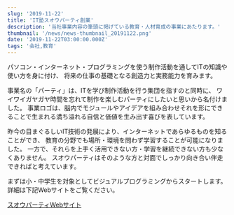 ```yaml
---
slug: '2019-11-22'
title: 'IT塾スオウパーティ創業'
description: '当社事業内容の筆頭に掲げている教育・人材育成の事業にあたります。'
thumbnail: '/news/news-thumbnail_20191122.png'
date: '2019-11-22T03:00:00.000Z'
tags: '会社,教育'
---
```


パソコン・インターネット・プログラミングを使う制作活動を通してITの知識や使い方を身に付け、
将来の仕事の基礎となる創造力と実務能力を育みます。

事業名の「パーティ」は、ITを学び制作活動を行う集団を指すのと同時に、
ワイワイガヤガヤ時間を忘れて制作を楽しむパーティにしたいと思いから名付けました。
事業ロゴは、脳内でモジュールやアイデアを組み合わせそれを形にできることで生まれる満ち溢れる自信と価値を生み出す喜びを表しています。

昨今の目まぐるしいIT技術の発展により、インターネットであらゆるものを知ることができ、
教育の分野でも場所・環境を問わず学習することが可能になりました。
一方で、それらを上手く活用できない方・学習を継続できない方も少なくありません。
スオウパーティはそのような方と対面でしっかり向き合い伴走できればと考えています。

まずは小・中学生を対象としてビジュアルプログラミングからスタートします。
 詳細は下記Webサイトをご覧ください。

[スオウパーティWebサイト](https://thwoo.party)
